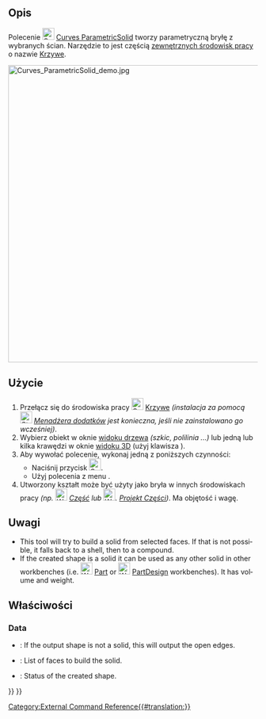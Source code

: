 <languages/>

{{Docnav/pl
|[[Curves_ExtractSubshape/pl|ExtractSubshape]]
|[[Curves_PasteSVG/pl|Wklej obiekt SVG]]
|[[Curves_Workbench/pl|środowisko pracy Krzywe]]
|IconL=Curves_ExtractSubshape.svg
|IconR=Curves_PasteSVG.svg
|IconC=Curves_workbench_icon.svg
}}

{{GuiCommand/pl
|Name=Curves ParametricSolid
|Name/pl=Krzywe: Bryła parametryczna
|MenuLocation=Misc → Parametric solid
|Workbenches=[[Curves_Workbench/pl|Krzywe]]
}}

<span id="Description"></span>
==Opis==

<div class="mw-translate-fuzzy">
Polecenie [[Image:Curves_ParametricSolid.svg|24px]] [[Curves_ParametricSolid/pl|Curves ParametricSolid]] tworzy parametryczną bryłę z wybranych ścian. Narzędzie to jest częścią [[External_workbenches/pl|zewnętrznych środowisk pracy]] o nazwie [[Curves_Workbench/pl|Krzywe]].
</div>

<div class="mw-translate-fuzzy">
[[File:Curves_ParametricSolid_demo.jpg|600px]]
{{Caption|Powyżej: pokazuje model przed ''(po lewej)'' i po ''(po prawej)'' zastosowaniu narzędzia ParametricSolid.}}
</div>

<span id="Usage"></span>
==Użycie==

<div class="mw-translate-fuzzy">
# Przełącz się do środowiska pracy [[Image:Curves_workbench_icon.svg|24px]] [[Curves_Workbench/pl|Krzywe]] ''(instalacja za pomocą [[Image:Std_AddonMgr.svg|24px]] [[Std_AddonMgr/pl|Menadżera dodatków]] jest konieczna, jeśli nie zainstalowano go wcześniej)''.
# Wybierz obiekt w oknie [[Tree_view/pl|widoku drzewa]] ''(szkic, polilinia ...)'' lub jedną lub kilka krawędzi w oknie [[3D_view/pl|widoku 3D]] (użyj klawisza {{KEY|CTRL}}).
# Aby wywołać polecenie, wykonaj jedną z poniższych czynności:
#* Naciśnij przycisk [[Image:Curves_ParametricSolid.svg|24px]].
#* Użyj polecenia z menu {{MenuCommand|Misc. → Parametric solid}}.
# Utworzony kształt może być użyty jako bryła w innych środowiskach pracy ''(np. [[Image:Workbench_Part.svg|24px|link=Part_Workbench/pl]] [[Part_Workbench/pl|Część]] lub [[Image:Workbench_PartDesign.svg|24px|link=PartDesign_Workbench/pl]]. [[PartDesign_Workbench/pl|Projekt Części]])''. Ma objętość i wagę.
</div>

<span id="Notes"></span>
==Uwagi==

<div lang="en" dir="ltr" class="mw-content-ltr">
* This tool will try to build a solid from selected faces. If that is not possible, it falls back to a shell, then to a compound.
* If the created shape is a solid it can be used as any other solid in other workbenches (i.e. [[Image:Workbench_Part.svg|24px]] [[Part_Workbench|Part]] or [[Image:Workbench_PartDesign.svg|24px]] [[PartDesign_Workbench|PartDesign]] workbenches). It has volume and weight.
</div>

<span id="Properties"></span>
==Właściwości==

<div lang="en" dir="ltr" class="mw-content-ltr">
===Data===
</div>

<div lang="en" dir="ltr" class="mw-content-ltr">
{{TitleProperty|Debug}}
</div>

<div lang="en" dir="ltr" class="mw-content-ltr">
* {{PropertyData|ShowOpenEdges|Bool}}: If the output shape is not a solid, this will output the open edges.
</div>

<div lang="en" dir="ltr" class="mw-content-ltr">
{{TitleProperty|Solid}}
</div>

<div lang="en" dir="ltr" class="mw-content-ltr">
* {{PropertyData|Faces|LinkSubList}}: List of faces to build the solid.
* {{PropertyData|ShapeStatus|String|ReadOnly}}: Status of the created shape.
</div>


{{Docnav/pl
|[[Curves_ExtractSubshape/pl|ExtractSubshape]]
|[[Curves_PasteSVG/pl|Wklej obiekt SVG]]
|[[Curves_Workbench/pl|środowisko pracy Krzywe]]
|IconL=Curves_ExtractSubshape.svg
|IconR=Curves_PasteSVG.svg
|IconC=Curves_workbench_icon.svg
}}

{{Curves Tools navi{{#translation:}}}}
{{Userdocnavi{{#translation:}}}}
[[Category:External Command Reference{{#translation:}}]]